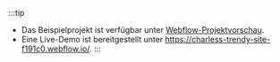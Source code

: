 :::tip

- Das Beispielprojekt ist verfügbar unter [Webflow-Projektvorschau](https://preview.webflow.com/preview/charless-trendy-site-f191c0?utm_medium=preview_link&utm_source=designer&utm_content=charless-trendy-site-f191c0&preview=0eae5f73661a8a5791787f0438bc29de&workflow=preview).
- Eine Live-Demo ist bereitgestellt unter https://charless-trendy-site-f191c0.webflow.io/.
  :::
